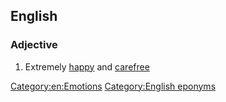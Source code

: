 ==English==

===Adjective===
{{head|en|adjective|head=(as) [[happy]] as [[Larry]]}}

# {{label|en|simile}} Extremely [[happy]] and [[carefree]]

[[Category:en:Emotions]]
[[Category:English eponyms]]